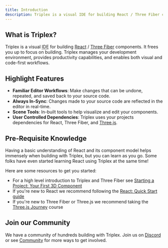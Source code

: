 ```yaml
---
title: Introduction
description: Triplex is a visual IDE for building React / Three Fiber components.
---
```



<DownloadThanks />

## What is Triplex?

Triplex is a visual <abbr title="Integrated Development Environment">IDE</abbr> for building [React](https://react.dev) / [Three Fiber](https://r3f.docs.pmnd.rs) components. It frees you up to focus on building. Triplex manages your development environment, provides productivity capabilities, and enables both visual and code-first workflows.

## Highlight Features

- **Familiar Editor Workflows**: Make changes that can be undone, repeated, and saved back to your source code.
- **Always In-Sync**: Changes made to your source code are reflected in the editor in real-time.
- **Scene Tools**: In-built tools to help visualize and edit your components.
- **User Controlled Dependencies**: Triplex uses your projects dependencies for React, Three Fiber, and [Three.js](https://threejs.org/).

## Pre-Requisite Knowledge

Having a basic understanding of React and its component model helps immensely when building with Triplex, but you can learn as you go. Some folks have even started learning React using Triplex at the same time!

Here are some resources to get you started:

- For a high level introduction to Triplex and Three Fiber see [Starting a Project: Your First 3D Component](/docs/get-started/starting-a-project/your-first-component)
- If you're new to React we recommend following the [React: Quick Start guide](https://react.dev/learn)
- If you're new to Three Fiber or Three.js we recommend taking the [Three.js Journey](https://threejs-journey.com/lessons/what-are-react-and-react-three-fiber) course

## Join our Community

We have a community of hundreds building with Triplex. Join us on [Discord](https://discord.gg/nBzRBUEs4b) or see [Community](/docs/community) for more ways to get involved.

<PagesList variant="grid" route="/docs" />

